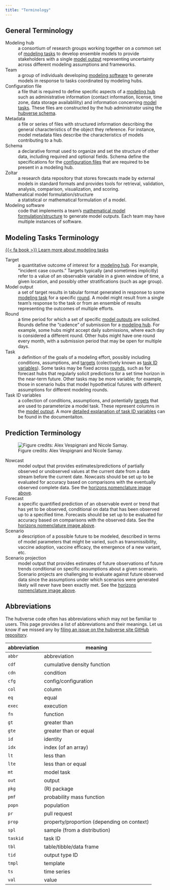 ```yaml
---
title: "Terminology"
---
```


## General Terminology

[Modeling hub]{#modeling-hub}
: a consortium of research groups working together on a common set of [modeling
  tasks](#task) to develop ensemble models to provide stakeholders with a
  single [model output](#model-output) representing uncertainty across
  different modeling assumptions and frameworks.

[Team]{#team}
: a group of individuals developing [modeling software](#modeling-software) to
  generate models in response to tasks coordinated by modeling hubs.

[Configuration file]{#config}
: a file that is required to define specific aspects of a [modeling
  hub](#modeling-hub) such as administrative information (contact information,
  license, time zone, data storage availablility) and information concerning
  [model tasks](#model-tasks). These files are constructed by the hub
  administrator using the [hubverse schema](/tools/data.qmd).

[Metadata]{#metadata}
: a file or series of files with structured information describing the general
  characteristics of the object they reference. For instance, model metadata
  files describe the characteristics of models contributing to a hub.

[Schema]{#schema}
: a declarative format used to organize and set the structure of other data,
  including required and optional fields. Schema define the specifications for
  the [configuration files](#config) that are required to be present in a
  modeling hub.

[Zoltar]{#zoltar}
: a research data repository that stores forecasts made by external models in
  standard formats and provides tools for retrieval, validation, analysis,
  comparison, visualization, and scoring.

[Mathematical model formulation/structure]{#math-model}
: a statistical or mathematical formulation of a model.


[Modeling software]{#modeling-software}
: code that implements a team's [mathematical model
  formulation/structure](#math-model) to generate model outputs. Each team may
  have multiple instances of software.

## Modeling Tasks Terminology {#model-tasks}

[{{< fa book >}} Learn more about modeling tasks](/tools/data.qmd){.btn .btn-outline-dark .ms-auto}

[Target]{#target}
: a quantitative outcome of interest for a [modeling hub](#modeling-hub). For
  example, "incident case counts." Targets typically (and sometimes implicitly)
  refer to a value of an observable variable in a given window of time, a given
  location, and possibly other stratifications (such as age group).

[Model output]{#model-output}
: a set of target results in tabular format generated in response to some
[modeling task](#task) for a specific [round](#round). A model might result
from a single team’s response to the task or from an ensemble of results
representing the outcomes of multiple efforts.

[Round]{#round}
: a time period for which a set of specific [model outputs](#model-output) are solicited. Rounds
  define the "cadence" of submission for a [modeling hub](#modeling-hub). For
  example, some hubs might accept daily submissions, where each day is
  considered a different round. Other hubs might have one round every month,
  with a submission period that may be open for multiple days.

[Task]{#task}
: a definition of the goals of a modeling effort, possibly including
  conditions, assumptions, and [targets](#target) (colectively known as [task
  ID variables](#taskid)). Some tasks may be fixed across [rounds](#round),
  such as for forecast hubs that regularly solicit predictions for a set time
  horizon in the near-term future. Other tasks may be more variable; for
  example, those in scenario hubs that model hypothetical futures with
  different assumptions for different modeling rounds.

[Task ID variables]{#taskid}
: a collection of conditions, assumptions, and potentially [targets](#target)
  that are used to parameterize a model task. These represent columns in the 
  [model output](#model-output). A more [detailed explanation of task ID
  variables](https://hubverse.io/en/latest/user-guide/tasks.html#task-id-variables)
  can be found in the documentaiton.





## Prediction Terminology 

![Figure credits: Alex Vespignani and Nicole Samay.](/includes/img/horizon-nomenclature.png){#horizons_nomenclature fig-alt='Figure illustrating the
difference between nowcasts, forecasts, and projections showing a timeline of
weekly incident case counts from February 2020 to early March 2021 with
projections from April to September 2021. The range from the graph\'s beginning
to March 2021 is labeled "Surveillance Data." The "Nowcast" range covers three
weeks of preliminary surveillance and projected data with confidence intervals.
The "Forecast" range has no observed data and covers the next four weeks with
four slightly diverging model estimates and confidence intervals. The
"Projections" range covers the period between May 2021 and September 2021 and
shows the models\' confidence intervals.'}


[Nowcast]{#nowcast}
: model output that provides estimates/predictions of partially observed or unobserved values at the current date from a data stream before the current date. Nowcasts should be set up to be evaluated for accuracy based on comparisons with the eventually observed complete data. See the [horizons nomenclature image above](#horizons_nomenclature).


[Forecast]{#forecast}
: a specific quantified prediction of an observable event or trend that has yet to be observed, conditional on data that has been observed up to a specified time. Forecasts should be set up to be evaluated for accuracy based on comparisons with the observed data. See the [horizons nomenclature image above](#horizons_nomenclature).


[Scenario]{#scenario}
: a description of a possible future to be modeled, described in terms of model parameters that might be varied, such as transmissibility, vaccine adoption, vaccine efficacy, the emergence of a new variant, etc.


[Scenario projection]{#scenario-projection}
: model output that provides estimates of future observations of future trends conditional on specific assumptions about a given scenario. Scenario projects are challenging to evaluate against future observed data since the assumptions under which scenarios were generated likely will never have been exactly met. See the [horizons nomenclature image above](#horizons_nomenclature).


## Abbreviations

The hubverse code often has abbreviations which may not be familiar to users. This page provides a list of abbreviations and their meanings. Let us know if we missed any by [filing an issue on the hubverse site GitHub repository](https://github.com/hubverse-org/hubverse-site/issues).

| abbreviation | meaning
| ------------ | ------- |
| `abbr`       | abbreviation |
| `cdf`        | cumulative density function |
| `cdn`        | condition |
| `cfg`        | config/configuration |
| `col`        | column |
| `eq`         | equal |
| `exec`       | execution |
| `fn`         | function |
| `gt`         | greater than |
| `gte`        | greater than or equal |
| `id`         | identity |
| `idx`        | index (of an array) |
| `lt`         | less than |
| `lte`        | less than or equal |
| `mt`         | model task |
| `out`        | output |
| `pkg`        | (R) package |
| `pmf`        | probability mass function |
| `popn`       | population |
| `pr`         | pull request |
| `prop`       | property/proportion (depending on context) |
| `spl`        | sample (from a distribution) |
| `taskid`     | task ID |
| `tbl`        | table/tibble/data frame |
| `tid`        | output type ID |
| `tmpl`       | template |
| `ts`         | time series |
| `val`        | value |


